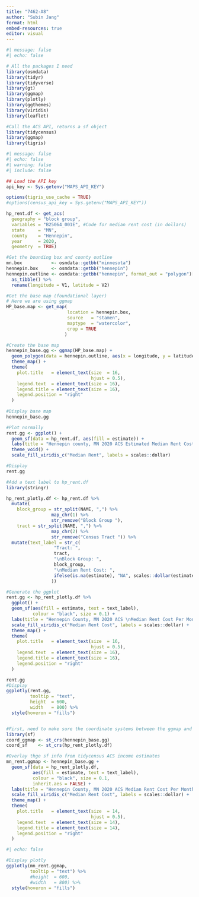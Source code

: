 ```yaml
---
title: "7462-A8"
author: "Subin Jang"
format: html
embed-resources: true
editor: visual
---
```


```r
#| message: false
#| echo: false

# All the packages I need
library(osmdata)
library(tidyr)
library(tidyverse)
library(gt)
library(ggmap)
library(plotly)
library(ggthemes)
library(viridis)
library(leaflet)

#Call the ACS API, returns a sf object
library(tidycensus)
library(ggmap)
library(tigris)
```

```r
#| message: false
#| echo: false
#| warning: false
#| include: false

## Load the API key
api_key <- Sys.getenv("MAPS_API_KEY")

options(tigris_use_cache = TRUE)
#options(census_api_key = Sys.getenv("MAPS_API_KEY"))

hp_rent.df <- get_acs(
  geography = "block group",
  variables = "B25064_001E", #Code for median rent cost (in dollars)
  state     = "MN",
  county    = "Hennepin",
  year      = 2020,
  geometry  = TRUE) 

#Get the bounding box and county outline
mn.box           <- osmdata::getbb("minnesota")
hennepin.box     <- osmdata::getbb("hennepin")
hennepin.outline <- osmdata::getbb("hennepin", format_out = "polygon")[[1]] %>%
  as_tibble() %>%
  rename(longitude = V1, latitude = V2)

#Get the base map (foundational layer)
# Here we are using ggmap
HP_base.map <- get_map(
                       location = hennepin.box,
                       source   = "stamen",
                       maptype  = "watercolor",
                       crop = TRUE
                      )

#Create the base map
hennepin_base.gg <- ggmap(HP_base.map) +
  geom_polygon(data = hennepin.outline, aes(x = longitude, y = latitude), colour = "black", size = 1.6, alpha = 0.1) +
  theme_map() +
  theme(
    plot.title   = element_text(size  = 16,
                                hjust = 0.5),
    legend.text  = element_text(size = 16),
    legend.title = element_text(size = 16),
    legend.position = "right"
  )
    
#Display base map
hennepin_base.gg

#Plot normally
rent.gg <- ggplot() + 
  geom_sf(data = hp_rent.df, aes(fill = estimate)) + 
  labs(title = "Hennepin county, MN 2020 ACS Estimated Median Rent Cost") + 
  theme_void() + 
  scale_fill_viridis_c("Median Rent", labels = scales::dollar)

#Display
rent.gg

#Add a text label to hp_rent.df
library(stringr)

hp_rent_plotly.df <- hp_rent.df %>%
  mutate(
    block_group = str_split(NAME, ",") %>%
                 map_chr(1) %>%
                 str_remove("Block Group "),
    tract = str_split(NAME, ",") %>%
                 map_chr(2) %>%
                 str_remove("Census Tract ")) %>%
  mutate(text_label = str_c(
                  "Tract: ",
                  tract,
                  "\nBlock Group: ",
                  block_group,
                  "\nMedian Rent Cost: ",
                  ifelse(is.na(estimate), "NA", scales::dollar(estimate))
                 ))

#Generate the ggplot
rent.gg <- hp_rent_plotly.df %>%
  ggplot() + 
  geom_sf(aes(fill = estimate, text = text_label),
          colour = "black", size = 0.1) + 
  labs(title = "Hennepin County, MN 2020 ACS \nMedian Rent Cost Per Month") + 
  scale_fill_viridis_c("Median Rent Cost", labels = scales::dollar) +
  theme_map() +
  theme(
    plot.title   = element_text(size  = 16,
                                hjust = 0.5),
    legend.text  = element_text(size = 16),
    legend.title = element_text(size = 16),
    legend.position = "right"
  ) 

rent.gg
#Display
ggplotly(rent.gg,
         tooltip = "text",
         height  = 600,
         width   = 800) %>%
  style(hoveron = "fills")


#First, need to make sure the coordinate systems between the ggmap and geom_sf match
library(sf)
coord_ggmap <- st_crs(hennepin_base.gg) 
coord_sf    <- st_crs(hp_rent_plotly.df) 

#Overlay thge sf info from tidycensus ACS income estimates
mn_rent.ggmap <- hennepin_base.gg +  
  geom_sf(data = hp_rent_plotly.df, 
          aes(fill = estimate, text = text_label),
          colour = "black", size = 0.1,
          inherit.aes = FALSE) + 
  labs(title = "Hennepin County, MN 2020 ACS Median Rent Cost Per Month") + 
  scale_fill_viridis_c("Median Rent Cost", labels = scales::dollar) +
  theme_map() +
  theme(
    plot.title   = element_text(size  = 14,
                                hjust = 0.5),
    legend.text  = element_text(size = 14),
    legend.title = element_text(size = 14),
    legend.position = "right"
  )

```

```r
#| echo: false

#Display plotly
ggplotly(mn_rent.ggmap,
         tooltip = "text") %>%
         #height  = 600,
         #width   = 800) %>%
  style(hoveron = "fills")
```

